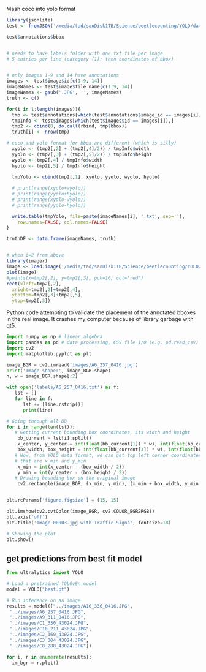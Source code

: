 

Mash coco into yolo format 

```r
library(jsonlite)
test <- fromJSON('/media/tad/sanDisk1TB/Science/beetlecounting/YOLO/datasets/train/annotations/instances_default.json' )

test$annotations$bbox


# needs to have labels folder with one txt file per image 
# 5 entries per line (category (1); then coordinates of bbox)


# only images 1-9 and 14 have annotations
images <- test$image$id[c(1:9, 14)]
imageNames <- test$image$file_name[c(1:9, 14)]
imageNames <- gsub('.JPG', '', imageNames)
truth <- c()

for(i in 1:length(images)){
  tmp <- test$annotations[which(test$annotations$image_id == images[i]),]
  tmpInfo <- test$images[which(test$images$id == images[i]),]
  tmp2 <- cbind(0, do.call(rbind, tmp$bbox))
  truth[i] <- nrow(tmp)

# coco and yolo format for bbox are different (which is silly)
  xyolo <- (tmp2[,2] + (tmp2[,4]/2)) / tmpInfo$width
  yyolo <- (tmp2[,3] + (tmp2[,5]/2)) / tmpInfo$height
  wyolo <- tmp2[,4] / tmpInfo$width
  hyolo <- tmp2[,5] / tmpInfo$height

  tmpYolo <- cbind(tmp2[,1], xyolo, yyolo, wyolo, hyolo)
  
  # print(range(xyolo+wyolo))
  # print(range(yyolo+hyolo))
  # print(range(xyolo-wyolo))
  # print(range(yyolo-hyolo))

  write.table(tmpYolo, file=paste(imageNames[i], '.txt', sep=''), 
    row.names=FALSE, col.names=FALSE)
}

truthDF <- data.frame(imageNames, truth)


# when i=2 from above
library(imager)
image <- load.image('/media/tad/sanDisk1TB/Science/beetlecounting/YOLO/datasets/train/images/A6_257_0416.JPG')
plot(image)
#points(x=tmp2[,2], y=tmp2[,3], pch=16, col='red')
rect(xleft=tmp2[,2], 
  xright=tmp2[,2]+tmp2[,4], 
  ybottom=tmp2[,3]+tmp2[,5], 
  ytop=tmp2[,3])


```













Python code attempting to validate the placement of the annotated bboxes in the real image. It crashes my computer because of library garbage with qt5. 


```python

import numpy as np # linear algebra
import pandas as pd # data processing, CSV file I/O (e.g. pd.read_csv)
import cv2
import matplotlib.pyplot as plt

image_BGR = cv2.imread('images/A6_257_0416.jpg')
print('Image shape:', image_BGR.shape)
h, w = image_BGR.shape[:2]

with open('labels/A6_257_0416.txt') as f:
   lst = []
   for line in f:
      lst += [line.rstrip()]
      print(line)

# Going through all BB
for i in range(len(lst)):
   # Getting current bounding box coordinates, its width and height
    bb_current = lst[i].split()
    x_center, y_center = int(float(bb_current[1]) * w), int(float(bb_current[2]) * h)
    box_width, box_height = int(float(bb_current[3]) * w), int(float(bb_current[4]) * h)
   # Now, from YOLO data format, we can get top left corner coordinates
   # that are x_min and y_min
    x_min = int(x_center - (box_width / 2))
    y_min = int(y_center - (box_height / 2))
   # Drawing bounding box on the original image
    cv2.rectangle(image_BGR, (x_min, y_min), (x_min + box_width, y_min + box_height), [172 , 10, 127], 2)


plt.rcParams['figure.figsize'] = (15, 15)

plt.imshow(cv2.cvtColor(image_BGR, cv2.COLOR_BGR2RGB))
plt.axis('off')
plt.title('Image 00003.jpg with Traffic Signs', fontsize=18)

# Showing the plot
plt.show()


```






## get predictions from best fit model


```python

from ultralytics import YOLO

# Load a pretrained YOLOv8n model
model = YOLO("best.pt")

# Run inference on an image
results = model(["../images/A10_336_0416.JPG",
 "../images/A6_257_0416.JPG",
 "../images/A9_311_0416.JPG",
 "../images/C1_330_43024.JPG",
 "../images/C10_211_43024.JPG",
 "../images/C2_160_43024.JPG",
 "../images/C3_304_43024.JPG",
 "../images/C8_288_43024.JPG"])

for i, r in enumerate(results):
  im_bgr = r.plot()
  
```


